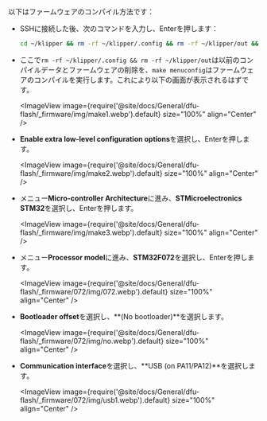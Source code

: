 以下はファームウェアのコンパイル方法です：

* SSHに接続した後、次のコマンドを入力し、Enterを押します：

    ```bash
    cd ~/klipper && rm -rf ~/klipper/.config && rm -rf ~/klipper/out && make menuconfig
    ```

* ここで`rm -rf ~/klipper/.config && rm -rf ~/klipper/out`は以前のコンパイルデータとファームウェアの削除を、`make menuconfig`はファームウェアのコンパイルを実行します。これにより以下の画面が表示されるはずです。

    <ImageView image={require('@site/docs/General/dfu-flash/_firmware/img/make1.webp').default} size="100%" align="Center" />

* **Enable extra low-level configuration options**を選択し、Enterを押します。

    <ImageView image={require('@site/docs/General/dfu-flash/_firmware/img/make2.webp').default} size="100%" align="Center" />

* メニュー**Micro-controller Architecture**に進み、**STMicroelectronics STM32**を選択し、Enterを押します。

    <ImageView image={require('@site/docs/General/dfu-flash/_firmware/img/make3.webp').default} size="100%" align="Center" />

* メニュー**Processor model**に進み、**STM32F072**を選択し、Enterを押します。

    <ImageView image={require('@site/docs/General/dfu-flash/_firmware/072/img/072.webp').default} size="100%" align="Center" />

* **Bootloader offset**を選択し、**(No bootloader)**を選択します。

    <ImageView image={require('@site/docs/General/dfu-flash/_firmware/072/img/no.webp').default} size="100%" align="Center" />

* **Communication interface**を選択し、**USB (on PA11/PA12)**を選択します。

    <ImageView image={require('@site/docs/General/dfu-flash/_firmware/072/img/usb1.webp').default} size="100%" align="Center" />
